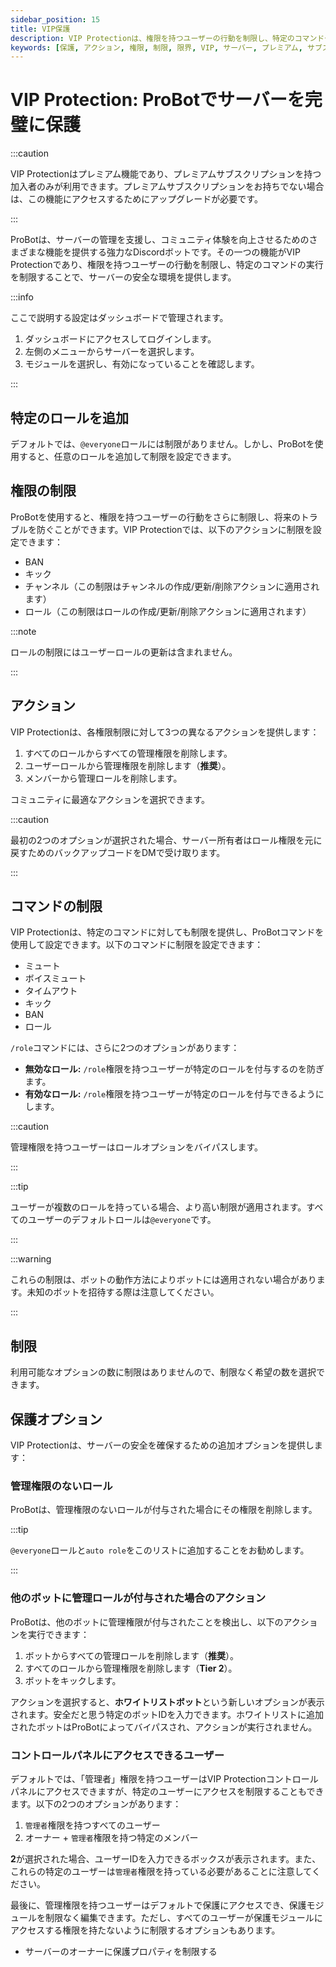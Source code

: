 ```yaml
---
sidebar_position: 15
title: VIP保護
description: VIP Protectionは、権限を持つユーザーの行動を制限し、特定のコマンドやアクションの実行を制限することで、サーバーの安全な環境を提供します。
keywords: [保護, アクション, 権限, 制限, 限界, VIP, サーバー, プレミアム, サブスクリプション, ダッシュボード, ロール, BAN, キック, チャンネル, メンバー, コミュニティ]
---
```


# VIP Protection: ProBotでサーバーを完璧に保護

:::caution 

VIP Protectionはプレミアム機能であり、プレミアムサブスクリプションを持つ加入者のみが利用できます。プレミアムサブスクリプションをお持ちでない場合は、この機能にアクセスするためにアップグレードが必要です。

:::

ProBotは、サーバーの管理を支援し、コミュニティ体験を向上させるためのさまざまな機能を提供する強力なDiscordボットです。その一つの機能がVIP Protectionであり、権限を持つユーザーの行動を制限し、特定のコマンドの実行を制限することで、サーバーの安全な環境を提供します。

:::info

ここで説明する設定はダッシュボードで管理されます。

1. ダッシュボードにアクセスしてログインします。
2. 左側のメニューからサーバーを選択します。
3. モジュールを選択し、有効になっていることを確認します。

:::

## 特定のロールを追加

デフォルトでは、`@everyone`ロールには制限がありません。しかし、ProBotを使用すると、任意のロールを追加して制限を設定できます。

## 権限の制限

ProBotを使用すると、権限を持つユーザーの行動をさらに制限し、将来のトラブルを防ぐことができます。VIP Protectionでは、以下のアクションに制限を設定できます：

- BAN
- キック
- チャンネル（この制限はチャンネルの作成/更新/削除アクションに適用されます）
- ロール（この制限はロールの作成/更新/削除アクションに適用されます）

:::note 

ロールの制限にはユーザーロールの更新は含まれません。

:::

## アクション

VIP Protectionは、各権限制限に対して3つの異なるアクションを提供します：

1. すべてのロールからすべての管理権限を削除します。
2. ユーザーロールから管理権限を削除します（**推奨**）。
3. メンバーから管理ロールを削除します。

コミュニティに最適なアクションを選択できます。

:::caution

最初の2つのオプションが選択された場合、サーバー所有者はロール権限を元に戻すためのバックアップコードをDMで受け取ります。

:::

## コマンドの制限

VIP Protectionは、特定のコマンドに対しても制限を提供し、ProBotコマンドを使用して設定できます。以下のコマンドに制限を設定できます：

- ミュート
- ボイスミュート
- タイムアウト
- キック
- BAN
- ロール

`/role`コマンドには、さらに2つのオプションがあります：

- **無効なロール:** `/role`権限を持つユーザーが特定のロールを付与するのを防ぎます。
- **有効なロール:** `/role`権限を持つユーザーが特定のロールを付与できるようにします。

:::caution

管理権限を持つユーザーはロールオプションをバイパスします。

:::

:::tip

ユーザーが複数のロールを持っている場合、より高い制限が適用されます。すべてのユーザーのデフォルトロールは`@everyone`です。

:::

:::warning

これらの制限は、ボットの動作方法によりボットには適用されない場合があります。未知のボットを招待する際は注意してください。

:::

## 制限

利用可能なオプションの数に制限はありませんので、制限なく希望の数を選択できます。

## 保護オプション

VIP Protectionは、サーバーの安全を確保するための追加オプションを提供します：

### 管理権限のないロール

ProBotは、管理権限のないロールが付与された場合にその権限を削除します。

:::tip

`@everyone`ロールと`auto role`をこのリストに追加することをお勧めします。

:::

### 他のボットに管理ロールが付与された場合のアクション

ProBotは、他のボットに管理権限が付与されたことを検出し、以下のアクションを実行できます：

1. ボットからすべての管理ロールを削除します（**推奨**）。
2. すべてのロールから管理権限を削除します（**Tier 2**）。
3. ボットをキックします。

アクションを選択すると、**ホワイトリストボット**という新しいオプションが表示されます。安全だと思う特定のボットIDを入力できます。ホワイトリストに追加されたボットはProBotによってバイパスされ、アクションが実行されません。

### コントロールパネルにアクセスできるユーザー

デフォルトでは、「管理者」権限を持つユーザーはVIP Protectionコントロールパネルにアクセスできますが、特定のユーザーにアクセスを制限することもできます。以下の2つのオプションがあります：

1. `管理者`権限を持つすべてのユーザー
2. オーナー + `管理者`権限を持つ特定のメンバー

**2**が選択された場合、ユーザーIDを入力できるボックスが表示されます。また、これらの特定のユーザーは`管理者`権限を持っている必要があることに注意してください。

最後に、管理権限を持つユーザーはデフォルトで保護にアクセスでき、保護モジュールを制限なく編集できます。ただし、すべてのユーザーが保護モジュールにアクセスする権限を持たないように制限するオプションもあります。

- サーバーのオーナーに保護プロパティを制限する

